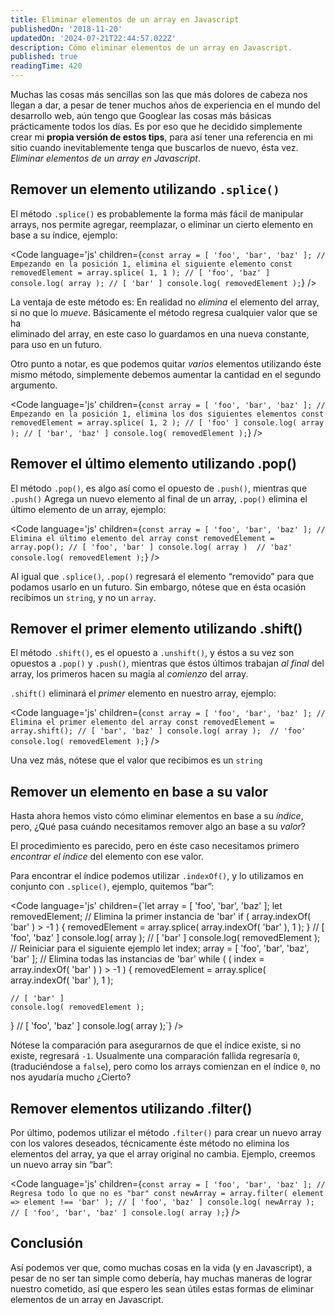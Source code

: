 ```yaml
---
title: Eliminar elementos de un array en Javascript
publishedOn: '2018-11-20'
updatedOn: '2024-07-21T22:44:57.022Z'
description: Cómo eliminar elementos de un array en Javascript.
published: true
readingTime: 420
---
```



Muchas las cosas más sencillas son las que más dolores de cabeza nos llegan a dar,
a pesar de tener muchos años de experiencia en el mundo del desarrollo web, aún
tengo que Googlear las cosas más básicas prácticamente todos los días. Es por eso
que he decidido simplemente crear mi **propia versión de estos tips**, para así tener
una referencia en mi sitio cuando inevitablemente tenga que buscarlos de nuevo,
ésta vez. _Eliminar elementos de un array en Javascript_.

## Remover un elemento utilizando `.splice()`

El método `.splice()` es probablemente la forma más fácil de manipular arrays,
nos permite agregar, reemplazar, o eliminar un cierto elemento en base a su
índice, ejemplo:

<Code
  language='js'
  children={`const array = [ 'foo', 'bar', 'baz' ];
// Empezando en la posición 1, elimina el siguiente elemento
const removedElement = array.splice( 1, 1 );
// [ 'foo', 'baz' ]
console.log( array );
// [ 'bar' ]
console.log( removedElement );`}
/>

La ventaja de este método es: En realidad no _elimina_ el elemento del array, si
no que lo _mueve_. Básicamente el método regresa cualquier valor que se ha  
eliminado del array, en este caso lo guardamos en una nueva constante, para uso
en un futuro.

Otro punto a notar, es que podemos quitar _varios_ elementos utilizando éste
mismo método, simplemente debemos aumentar la cantidad en el segundo argumento.

<Code
  language='js'
  children={`const array = [ 'foo', 'bar', 'baz' ];
// Empezando en la posición 1, elimina los dos siguientes elementos
const removedElement = array.splice( 1, 2 );
// [ 'foo' ]
console.log( array );
// [ 'bar', 'baz' ]
console.log( removedElement );`}
/>

## Remover el último elemento utilizando .pop()

El método `.pop()`, es algo así como el opuesto de `.push()`, mientras que `.push()`
Agrega un nuevo elemento al final de un array, `.pop()` elimina el último elemento
de un array, ejemplo:

<Code
  language='js'
  children={`const array = [ 'foo', 'bar', 'baz' ];
// Elimina el último elemento del array
const removedElement = array.pop();
// [ 'foo', 'bar' ]
console.log( array ) 
// 'baz'
console.log( removedElement );`}
/>

Al igual que `.splice()`, `.pop()` regresará el elemento “removido” para que
podamos usarlo en un futuro. Sin embargo, nótese que en ésta ocasión recibimos
un `string`, y no un `array`.

## Remover el primer elemento utilizando .shift()

El método `.shift()`, es el opuesto a `.unshift()`, y éstos a su vez son opuestos
a `.pop()` y `.push()`, mientras que éstos últimos trabajan _al final_ del array, los
primeros hacen su magia al _comienzo_ del array.

`.shift()` eliminará el _primer_ elemento en nuestro array, ejemplo:

<Code
  language='js'
  children={`const array = [ 'foo', 'bar', 'baz' ];
// Elimina el primer elemento del array
const removedElement = array.shift();
// [ 'bar', 'baz' ]
console.log( array ); 
// 'foo'
console.log( removedElement );`}
/>

Una vez más, nótese que el valor que recibimos es un `string`

## Remover un elemento en base a su valor

Hasta ahora hemos visto cómo eliminar elementos en base a su _índice_, pero, ¿Qué
pasa cuándo necesitamos remover algo an base a su _valor_?

El procedimiento es parecido, pero en éste caso necesitamos primero _encontrar el
índice_ del elemento con ese valor.

Para encontrar el índice podemos utilizar `.indexOf()`, y lo utilizamos en conjunto
con `.splice()`, ejemplo, quitemos “bar”:

<Code
  language='js'
  children={`let array = [ 'foo', 'bar', 'baz' ];
let removedElement;
// Elimina la primer instancia de 'bar'
if ( array.indexOf( 'bar' ) > -1 ) {
    removedElement = array.splice( array.indexOf( 'bar' ), 1 );
}
// [ 'foo', 'baz' ]
console.log( array );
// [ 'bar' ]
console.log( removedElement );
// Reiniciar para el siguiente ejemplo
let index;
array = [ 'foo', 'bar', 'baz', 'bar' ];
// Elimina todas las instancias de 'bar'
while ( ( index = array.indexOf( 'bar' ) ) > -1 ) {
    removedElement = array.splice( array.indexOf( 'bar' ), 1 );
    
    // [ 'bar' ]
    console.log( removedElement );
}
// [ 'foo', 'baz' ]
console.log( array );`}
/>

Nótese la comparación para asegurarnos de que el índice existe, si no existe,
regresará `-1`. Usualmente una comparación fallida regresaría `0`, (traduciéndose a `false`),
pero como los arrays comienzan en el índice `0`, no nos ayudaría mucho ¿Cierto?

## Remover elementos utilizando .filter()

Por último, podemos utilizar el método `.filter()` para crear un nuevo array con
los valores deseados, técnicamente éste método no elimina los elementos del array,
ya que el array original no cambia. Ejemplo, creemos un nuevo array sin “bar”:

<Code
  language='js'
  children={`const array = [ 'foo', 'bar', 'baz' ];
// Regresa todo lo que no es "bar"
const newArray = array.filter( element => element !== 'bar' );
// [ 'foo', 'baz' ]
console.log( newArray );
// [ 'foo', 'bar', 'baz' ]
console.log( array );`}
/>

## Conclusión

Así podemos ver que, como muchas cosas en la vida (y en Javascript), a pesar de
no ser tan simple como debería, hay muchas maneras de lograr nuestro cometido,
así que espero les sean útiles estas formas de eliminar elementos de un array en
Javascript.
